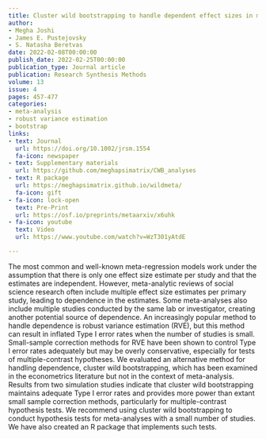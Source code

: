```yaml
---
title: Cluster wild bootstrapping to handle dependent effect sizes in meta-analysis with a small number of studies
author:
- Megha Joshi
- James E. Pustejovsky
- S. Natasha Beretvas
date: 2022-02-08T00:00:00
publish_date: 2022-02-25T00:00:00
publication_type: Journal article
publication: Research Synthesis Methods
volume: 13
issue: 4
pages: 457-477
categories:
- meta-analysis
- robust variance estimation
- bootstrap
links:
- text: Journal
  url: https://doi.org/10.1002/jrsm.1554
  fa-icon: newspaper
- text: Supplementary materials
  url: https://github.com/meghapsimatrix/CWB_analyses
- text: R package
  url: https://meghapsimatrix.github.io/wildmeta/
  fa-icon: gift
- fa-icon: lock-open
  text: Pre-Print
  url: https://osf.io/preprints/metaarxiv/x6uhk
- fa-icon: youtube
  text: Video
  url: https://www.youtube.com/watch?v=WzT301yAtdE

---
```



The most common and well-known meta-regression models work under the assumption that there is only one effect size estimate per study and that the estimates are independent. However, meta-analytic reviews of social science research often include multiple effect size estimates per primary study, leading to dependence in the estimates. Some meta-analyses also include multiple studies conducted by the same lab or investigator, creating another potential source of dependence. An increasingly popular method to handle dependence is robust variance estimation (RVE), but this method can result in inflated Type I error rates when the number of studies is small. Small-sample correction methods for RVE have been shown to control Type I error rates adequately but may be overly conservative, especially for tests of multiple-contrast hypotheses. We evaluated an alternative method for handling dependence, cluster wild bootstrapping, which has been examined in the econometrics literature but not in the context of meta-analysis. Results from two simulation studies indicate that cluster wild bootstrapping maintains adequate Type I error rates and provides more power than extant small sample correction methods, particularly for multiple-contrast hypothesis tests. We recommend using cluster wild bootstrapping to conduct hypothesis tests for meta-analyses with a small number of studies. We have also created an R package that implements such tests.

